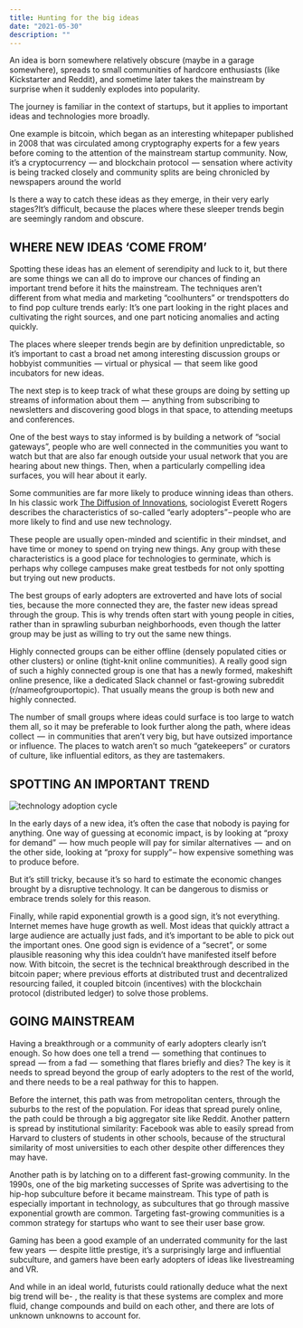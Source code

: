 ```yaml
---
title: Hunting for the big ideas
date: "2021-05-30"
description: ""
---
```


An idea is born somewhere relatively obscure (maybe in a garage somewhere), spreads to small communities of hardcore enthusiasts (like Kickstarter and Reddit), and sometime later takes the mainstream by surprise when it suddenly explodes into popularity.

The journey is familiar in the context of startups, but it applies to important ideas and technologies more broadly.

One example is bitcoin, which began as an interesting whitepaper published in 2008 that was circulated among cryptography experts for a few years before coming to the attention of the mainstream startup community. Now, it’s a cryptocurrency  — and blockchain protocol  — sensation where activity is being tracked closely and community splits are being chronicled by newspapers around the world 

Is there a way to catch these ideas as they emerge, in their very early stages?It’s difficult, because the places where these sleeper trends begin are seemingly random and obscure.

## WHERE NEW IDEAS ‘COME FROM’

Spotting these ideas has an element of serendipity and luck to it, but there are some things we can all do to improve our chances of finding an important trend before it hits the mainstream. The techniques aren’t different from what media and marketing “coolhunters” or trendspotters do to find pop culture trends early: It’s one part looking in the right places and cultivating the right sources, and one part noticing anomalies and acting quickly.

The places where sleeper trends begin are by definition unpredictable, so it’s important to cast a broad net among interesting discussion groups or hobbyist communities  — virtual or physical  —  that seem like good incubators for new ideas.

The next step is to keep track of what these groups are doing by setting up streams of information about them  —  anything from subscribing to newsletters and discovering good blogs in that space, to attending meetups and conferences.

One of the best ways to stay informed is by building a network of “social gateways”, people who are well connected in the communities you want to watch but that are also far enough outside your usual network that you are hearing about new things. Then, when a particularly compelling idea surfaces, you will hear about it early.

Some communities are far more likely to produce winning ideas than others. In his classic work [The Diffusion of Innovations](https://en.wikipedia.org/wiki/Diffusion_of_innovations), sociologist Everett Rogers describes the characteristics of so-called “early adopters” – people who are more likely to find and use new technology.

These people are usually open-minded and scientific in their mindset, and have time or money to spend on trying new things. Any group with these characteristics is a good place for technologies to germinate, which is perhaps why college campuses make great testbeds for not only spotting but trying out new products.

The best groups of early adopters are extroverted and have lots of social ties, because the more connected they are, the faster new ideas spread through the group. This is why trends often start with young people in cities, rather than in sprawling suburban neighborhoods, even though the latter group may be just as willing to try out the same new things.

Highly connected groups can be either offline (densely populated cities or other clusters) or online (tight-knit online communities). A really good sign of such a highly connected group is one that has a newly formed, makeshift online presence, like a dedicated Slack channel or fast-growing subreddit (r/nameofgrouportopic). That usually means the group is both new and highly connected.

The number of small groups where ideas could surface is too large to watch them all, so it may be preferable to look further along the path, where ideas collect  —  in communities that aren’t very big, but have outsized importance or influence. The places to watch aren’t so much “gatekeepers” or curators of culture, like influential editors, as they are tastemakers.

## SPOTTING AN IMPORTANT TREND

![technology adoption cycle](./s88.png)

In the early days of a new idea, it’s often the case that nobody is paying for anything. One way of guessing at economic impact, is by looking at “proxy for demand”  —  how much people will pay for similar alternatives  —  and on the other side, looking at “proxy for supply” – how expensive something was to produce before.

But it’s still tricky, because it’s so hard to estimate the economic changes brought by a disruptive technology. It can be dangerous to dismiss or embrace trends solely for this reason.

Finally, while rapid exponential growth is a good sign, it’s not everything. Internet memes have huge growth as well. Most ideas that quickly attract a large audience are actually just fads, and it’s important to be able to pick out the important ones. One good sign is evidence of a “secret”, or some plausible reasoning why this idea couldn’t have manifested itself before now. With bitcoin, the secret is the technical breakthrough described in the bitcoin paper; where previous efforts at distributed trust and decentralized resourcing failed, it coupled bitcoin (incentives) with the blockchain protocol (distributed ledger) to solve those problems.

## GOING MAINSTREAM

Having a breakthrough or a community of early adopters clearly isn’t enough. So how does one tell a trend  —  something that continues to spread  — from a fad  —  something that flares briefly and dies? The key is it needs to spread beyond the group of early adopters to the rest of the world, and there needs to be a real pathway for this to happen.

Before the internet, this path was from metropolitan centers, through the suburbs to the rest of the population. For ideas that spread purely online, the path could be through a big aggregator site like Reddit. Another pattern is spread by institutional similarity: Facebook was able to easily spread from Harvard to clusters of students in other schools, because of the structural similarity of most universities to each other despite other differences they may have.

Another path is by latching on to a different fast-growing community. In the 1990s, one of the big marketing successes of Sprite was advertising to the hip-hop subculture before it became mainstream. This type of path is especially important in technology, as subcultures that go through massive exponential growth are common. Targeting fast-growing communities is a common strategy for startups who want to see their user base grow. 

Gaming has been a good example of an underrated community for the last few years  —  despite little prestige, it’s a surprisingly large and influential subculture, and gamers have been early adopters of ideas like livestreaming and VR.

And while in an ideal world, futurists could rationally deduce what the next big trend will be- , the reality is that these systems are complex and more fluid, change compounds and build on each other, and there are lots of unknown unknowns to account for.